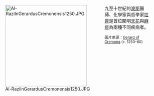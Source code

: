 <div style="float:left;margin-right:0.5em;">
[[File:Al-RaziInGerardusCremonensis1250.JPG|260px]]
</div>
九至十世紀的[[波斯|波斯]]醫師、化學家與哲學家[[拉齊|拉齊]]是首位闡明[[天花|天花]]與[[麻疹|麻疹]]為兩種不同疾病者。

<small>圖片來源：[[克雷莫纳的杰拉德|Gerard of Cremona]] (c. 1250–60)</small>